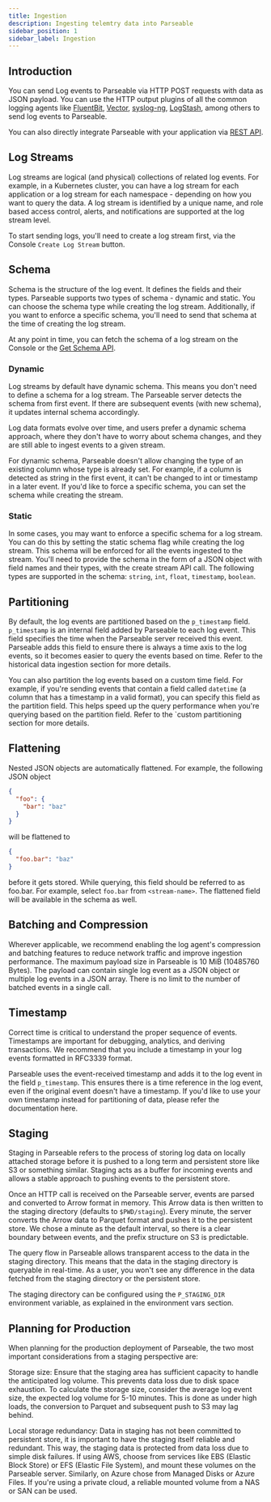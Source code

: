 ```yaml
---
title: Ingestion
description: Ingesting telemtry data into Parseable
sidebar_position: 1
sidebar_label: Ingestion
---
```


## Introduction 
You can send Log events to Parseable via HTTP POST requests with data as JSON payload. You can use the HTTP output plugins of all the common logging agents like [FluentBit](https://www.parseable.com/docs/server/log-ingestion/agents/how-to-setup-fluent-bit), [Vector](https://www.parseable.com/docs/server/log-ingestion/agents/how-to-setup-vector), [syslog-ng](https://www.parseable.com/docs/server/log-ingestion/agents/how-to-setup-syslog-ng), [LogStash](https://www.parseable.com/docs/server/log-ingestion/agents/how-to-setup-logstash), among others to send log events to Parseable.

You can also directly integrate Parseable with your application via [REST API](https://www.parseable.com/docs/api-reference/apireference/put_%2Fapi%2Fv1%2Flogstream%2F%7Bstream_name%7D).

## Log Streams

Log streams are logical (and physical) collections of related log events. For example, in a Kubernetes cluster, you can have a log stream for each application or a log stream for each namespace - depending on how you want to query the data. A log stream is identified by a unique name, and role based access control, alerts, and notifications are supported at the log stream level.

To start sending logs, you'll need to create a log stream first, via the Console `Create Log Stream` button.

## Schema

Schema is the structure of the log event. It defines the fields and their types. Parseable supports two types of schema - dynamic and static. You can choose the schema type while creating the log stream. Additionally, if you want to enforce a specific schema, you'll need to send that schema at the time of creating the log stream.

At any point in time, you can fetch the schema of a log stream on the Console or the [Get Schema API](https://www.parseable.com/docs/api-reference/apireference/get_%2Fapi%2Fv1%2Flogstream%2F%7Bstream_name%7D%2Fschema).

### Dynamic

Log streams by default have dynamic schema. This means you don't need to define a schema for a log stream. The Parseable server detects the schema from first event. If there are subsequent events (with new schema), it updates internal schema accordingly.

Log data formats evolve over time, and users prefer a dynamic schema approach, where they don't have to worry about schema changes, and they are still able to ingest events to a given stream.

<Callout type="note">
For dynamic schema, Parseable doesn't allow changing the type of an existing column whose type is already set. For example, if a column is detected as string in the first event, it can't be changed to int or timestamp in a later event. If you'd like to force a specific schema, you can set the schema while creating the stream.
</Callout>

### Static

In some cases, you may want to enforce a specific schema for a log stream. You can do this by setting the static schema flag while creating the log stream. This schema will be enforced for all the events ingested to the stream. You'll need to provide the schema in the form of a JSON object with field names and their types, with the create stream API call. The following types are supported in the schema: `string`, `int`, `float`, `timestamp`, `boolean`.

## Partitioning

By default, the log events are partitioned based on the `p_timestamp` field. `p_timestamp` is an internal field added by Parseable to each log event. This field specifies the time when the Parseable server received this event. Parseable adds this field to ensure there is always a time axis to the log events, so it becomes easier to query the events based on time. Refer to the historical data ingestion section for more details.

You can also partition the log events based on a custom time field. For example, if you're sending events that contain a field called `datetime` (a column that has a timestamp in a valid format), you can specify this field as the partition field. This helps speed up the query performance when you're querying based on the partition field. Refer to the `custom partitioning section for more details.

## Flattening

Nested JSON objects are automatically flattened. For example, the following JSON object

```json
{
  "foo": {
    "bar": "baz"
  }
}
```

will be flattened to

```json
{
  "foo.bar": "baz"
}
```

before it gets stored. While querying, this field should be referred to as foo.bar. For example, select `foo.bar` from `<stream-name>`. The flattened field will be available in the schema as well.

## Batching and Compression

Wherever applicable, we recommend enabling the log agent's compression and batching features to reduce network traffic and improve ingestion performance. The maximum payload size in Parseable is 10 MiB (10485760 Bytes). The payload can contain single log event as a JSON object or multiple log events in a JSON array. There is no limit to the number of batched events in a single call.

## Timestamp

Correct time is critical to understand the proper sequence of events. Timestamps are important for debugging, analytics, and deriving transactions. We recommend that you include a timestamp in your log events formatted in RFC3339 format.

Parseable uses the event-received timestamp and adds it to the log event in the field `p_timestamp`. This ensures there is a time reference in the log event, even if the original event doesn't have a timestamp. If you'd like to use your own timestamp instead for partitioning of data, please refer the documentation here.


## Staging

Staging in Parseable refers to the process of storing log data on locally attached storage before it is pushed to a long term and persistent store like S3 or something similar. Staging acts as a buffer for incoming events and allows a stable approach to pushing events to the persistent store.

Once an HTTP call is received on the Parseable server, events are parsed and converted to Arrow format in memory. This Arrow data is then written to the staging directory (defaults to `$PWD/staging`). Every minute, the server converts the Arrow data to Parquet format and pushes it to the persistent store. We chose a minute as the default interval, so there is a clear boundary between events, and the prefix structure on S3 is predictable.

The query flow in Parseable allows transparent access to the data in the staging directory. This means that the data in the staging directory is queryable in real-time. As a user, you won't see any difference in the data fetched from the staging directory or the persistent store.

The staging directory can be configured using the `P_STAGING_DIR` environment variable, as explained in the environment vars section.

## Planning for Production

When planning for the production deployment of Parseable, the two most important considerations from a staging perspective are:

Storage size: Ensure that the staging area has sufficient capacity to handle the anticipated log volume. This prevents data loss due to disk space exhaustion. To calculate the storage size, consider the average log event size, the expected log volume for 5-10 minutes. This is done as under high loads, the conversion to Parquet and subsequent push to S3 may lag behind.

Local storage redundancy: Data in staging has not been committed to persistent store, it is important to have the staging itself reliable and redundant. This way, the staging data is protected from data loss due to simple disk failures. If using AWS, choose from services like EBS (Elastic Block Store) or EFS (Elastic File System), and mount these volumes on the Parseable server. Similarly, on Azure chose from Managed Disks or Azure Files. If you're using a private cloud, a reliable mounted volume from a NAS or SAN can be used.